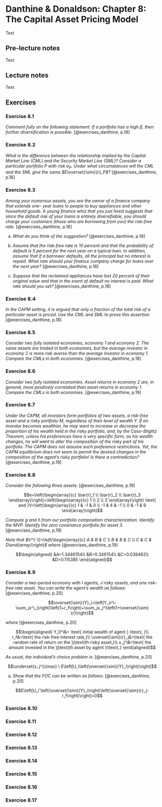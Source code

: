 # Danthine & Donaldson: Chapter 8: The Capital Asset Pricing Model

Text

## Pre-lecture notes

Text

## Lecture notes

Text

## Exercises

### Exercise 8.1

*Comment fully on the following statement: If a portfolio has a high $\beta$, then further diversification is possible.* [@exercises_danthine, p.18]

### Exercise 8.2

*What is the difference between the relationship implied by the Capital Market Line (CML) and the Security Market Line (SML)? Consider a particular portfolio $P$ with risk $\sigma_P$. Under what circumstances will the CML and the SML give the same $E\overset{\sim}{r}_P$?* [@exercises_danthine, p.18]

### Exercise 8.3

*Among your numerous assets, you are the owner of a finance company that extends one- year loans to people to buy appliances and other household goods. A young finance whiz that you just hired suggests that since the default risk of your loans is entirely diversifiable, you should charge your customers (those who are borrowing from you) the risk-free rate.* [@exercises_danthine, p.18]

a. *What do you think of the suggestion?* [@exercises_danthine, p.18]

b. *Assume that the risk-free rate is 10 percent and that the probability of default is 5 percent for the next year on a typical loan. In addition, assume that if a borrower defaults, all the principal but no interest is repaid. What rate should your finance company charge for loans over the next year?* [@exercises_danthine, p.18]

c. *Suppose that the reclaimed appliances have lost 20 percent of their original value and that in the event of default no interest is paid. What rate should you set?* [@exercises_danthine, p.18]

### Exercise 8.4

*In the CAPM setting, it is argued that only a fraction of the total risk of a particular asset is priced. Use the CML and SML to prove this assertion.* [@exercises_danthine, p.18]

### Exercise 8.5

*Consider two fully isolated economies, economy 1 and economy 2. The same assets are traded in both economies, but the average investor in economy 2 is more risk averse than the average investor in economy 1. Compare the CMLs in both economies.* [@exercises_danthine, p.18]

### Exercise 8.6

*Consider two fully isolated economies. Asset returns in economy 2 are, in general, more positively correlated than asset returns in economy 1. Compare the CMLs in both economies.* [@exercises_danthine, p.19]

### Exercise 8.7

*Under the CAPM, all investors form portfolios of two assets, a risk-free asset and a risky portfolio $M$, regardless of their level of wealth $Y$. If an investor becomes wealthier, he may want to increase or decrease the proportion of his wealth held in the risky portfolio, and, by the Cass–Stiglitz Theorem, unless his preferences have a very specific form, as his wealth changes, he will want to alter the composition of the risky part of his portfolio. The CAPM does not assume such preference restrictions. Yet, the CAPM equilibrium does not seem to permit the desired changes in the composition of the agent’s risky portfolio! Is there a contradiction?* [@exercises_danthine, p.19]

### Exercise 8.8

*Consider the following three assets:* [@exercises_danthine, p.19]


$$e=\left(\begin{array}{c} \bar{r}_1 \\ \bar{r}_2 \\ \bar{r}_3 \end{array}\right)=\left(\begin{array}{c} 1 \\ 2 \\ 3 \end{array}\right) \text{ and }V=\left(\begin{array}{c} 1 & -1 & 0 \\ -1 & 4 & -1 \\ 0 & -1 & 9 \end{array}\right)$$


\linebreak

*Compute $g$ and $h$ from our portfolio composition characterization. Identify the MVP. Identify the zero covariance portfolio for asset 3.* [@exercises_danthine, p.19]

*Note that $V^{-1}=\left(\begin{array}{c} A & B & C \\ B & B & C \\ C & C & D\end{array}\right)$ where* [@exercises_danthine, p.19]


$$\begin{aligned}
&A=1.3446154\\
&B=0.346154\\
&C=0.038462\\
&D=0.115385
\end{aligned}$$

### Exercise 8.9

*Consider a two-period economy with $I$ agents, $J$ risky assets, and one risk-free rate asset. You can write the agent’s wealth as follows:* [@exercises_danthine, p.20]

$$\overset{\sim}{Y}_i=\left(Y_o^i-\sum_jx^i_j\right)\left(1+r_f\right)+\sum_jx_j^i\left(1+\overset{\sim}{r}\right)$$

*where* [@exercises_danthine, p.20]


$$\begin{aligned}
Y_0^i&= \text{ initial wealth of agent } i\text{, }\\
r_f&=\text{ the risk-free interest rate,}\\
\overset{\sim}{r}_j&=\text{ the random rate of return on the }j\text{th risky asset,}\\
x_j^i&=\text{ the amount invested in the }j\text{th asset by agent }i\text{.}
\end{aligned}$$


*As usual, the individual’s choice problem is:* [@exercises_danthine, p.20]

$$\underset{x_j^i}{max} \ E\left[U_i\left(\overset{\sim}{Y}_i\right)\right]$$

a. *Show that the FOC can be written as follows:* [@exercises_danthine, p.20]

$$E\left[U_i'\left(\overset{\sim}{Y}_i\right)\left(\overset{\sim}{r}_j-r_f\right)\right]=0$$


### Exercise 8.10

### Exercise 8.11

### Exercise 8.12

### Exercise 8.13

### Exercise 8.14

### Exercise 8.15

### Exercise 8.16

### Exercise 8.17